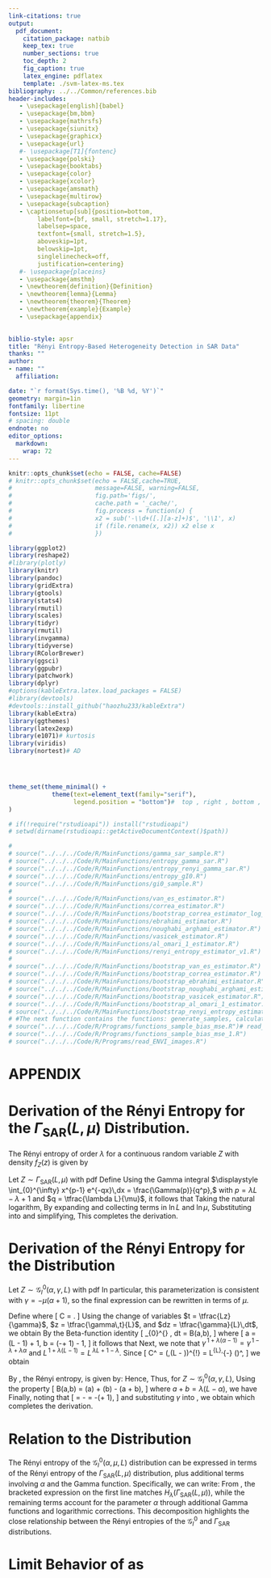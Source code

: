 ```yaml
---
link-citations: true
output: 
  pdf_document:
    citation_package: natbib
    keep_tex: true
    number_sections: true
    toc_depth: 2
    fig_caption: true
    latex_engine: pdflatex
    template: ./svm-latex-ms.tex
bibliography: ../../Common/references.bib
header-includes:
   - \usepackage[english]{babel}
   - \usepackage{bm,bbm}
   - \usepackage{mathrsfs}
   - \usepackage{siunitx}
   - \usepackage{graphicx}
   - \usepackage{url}
   #- \usepackage[T1]{fontenc}
   - \usepackage{polski}
   - \usepackage{booktabs}
   - \usepackage{color}
   - \usepackage{xcolor}
   - \usepackage{amsmath}
   - \usepackage{multirow}
   - \usepackage{subcaption}
   - \captionsetup[sub]{position=bottom,
        labelfont={bf, small, stretch=1.17},
        labelsep=space,
        textfont={small, stretch=1.5},
        aboveskip=1pt, 
        belowskip=1pt,
        singlelinecheck=off,
        justification=centering}   
   #- \usepackage{placeins}
   - \usepackage{amsthm}
   - \newtheorem{definition}{Definition}
   - \newtheorem{lemma}{Lemma}
   - \newtheorem{theorem}{Theorem}
   - \newtheorem{example}{Example}
   - \usepackage{appendix}
        

biblio-style: apsr
title: "Rényi Entropy-Based Heterogeneity Detection in SAR Data"
thanks: ""
author:
- name: ""
  affiliation: 

date: "`r format(Sys.time(), '%B %d, %Y')`"
geometry: margin=1in
fontfamily: libertine
fontsize: 11pt
# spacing: double
endnote: no
editor_options: 
  markdown: 
    wrap: 72
---
```


```r
knitr::opts_chunk$set(echo = FALSE, cache=FALSE)
# knitr::opts_chunk$set(echo = FALSE,cache=TRUE,
#                       message=FALSE, warning=FALSE,
#                       fig.path='figs/',
#                       cache.path = '_cache/',
#                       fig.process = function(x) {
#                       x2 = sub('-\\d+([.][a-z]+)$', '\\1', x)
#                       if (file.rename(x, x2)) x2 else x
#                       })

library(ggplot2)
library(reshape2)
#library(plotly)
library(knitr)
library(pandoc)
library(gridExtra)
library(gtools)
library(stats4)
library(rmutil)
library(scales)
library(tidyr)
library(rmutil)
library(invgamma)
library(tidyverse)
library(RColorBrewer)
library(ggsci)
library(ggpubr)
library(patchwork)
library(dplyr)
#options(kableExtra.latex.load_packages = FALSE)
#library(devtools)
#devtools::install_github("haozhu233/kableExtra")
library(kableExtra)
library(ggthemes)
library(latex2exp)
library(e1071)# kurtosis
library(viridis)
library(nortest)# AD




theme_set(theme_minimal() +
            theme(text=element_text(family="serif"),
                  legend.position = "bottom")#  top , right , bottom , or left#, panel.grid = element_blank()
)

# if(!require("rstudioapi")) install("rstudioapi")
# setwd(dirname(rstudioapi::getActiveDocumentContext()$path))

# 
# source("../../../Code/R/MainFunctions/gamma_sar_sample.R")
# source("../../../Code/R/MainFunctions/entropy_gamma_sar.R")
# source("../../../Code/R/MainFunctions/entropy_renyi_gamma_sar.R")
# source("../../../Code/R/MainFunctions/entropy_gI0.R")
# source("../../../Code/R/MainFunctions/gi0_sample.R")
# 
# source("../../../Code/R/MainFunctions/van_es_estimator.R")
# source("../../../Code/R/MainFunctions/correa_estimator.R")
# source("../../../Code/R/MainFunctions/bootstrap_correa_estimator_log_mean.R")
# source("../../../Code/R/MainFunctions/ebrahimi_estimator.R")
# source("../../../Code/R/MainFunctions/noughabi_arghami_estimator.R")
# source("../../../Code/R/MainFunctions/vasicek_estimator.R")
# source("../../../Code/R/MainFunctions/al_omari_1_estimator.R")
# source("../../../Code/R/MainFunctions/renyi_entropy_estimator_v1.R")
# 
# source("../../../Code/R/MainFunctions/bootstrap_van_es_estimator.R")
# source("../../../Code/R/MainFunctions/bootstrap_correa_estimator.R")
# source("../../../Code/R/MainFunctions/bootstrap_ebrahimi_estimator.R")
# source("../../../Code/R/MainFunctions/bootstrap_noughabi_arghami_estimator.R")
# source("../../../Code/R/MainFunctions/bootstrap_vasicek_estimator.R")
# source("../../../Code/R/MainFunctions/bootstrap_al_omari_1_estimator.R")
# source("../../../Code/R/MainFunctions/bootstrap_renyi_entropy_estimator_v1.R")
# #The next function contains the functions: generate_samples, calculate_bias_mse, generate_plot
# source("../../../Code/R/Programs/functions_sample_bias_mse.R")# read_ENVI_images
# source("../../../Code/R/Programs/functions_sample_bias_mse_1.R")
# source("../../../Code/R/Programs/read_ENVI_images.R")


```





\appendix
# APPENDIX

# Derivation of the Rényi Entropy for the $\Gamma_{\text{SAR}}(L, \mu)$ Distribution.

The Rényi entropy of order $\lambda$ for a continuous random variable $Z$ with density $f_Z(z)$ is given by
\begin{align}
H_\lambda(Z) 
&= \frac{1}{\,1 - \lambda\,} \,\ln \Bigl( \int_{0}^{\infty} [f_Z(z)]^\lambda \, dz \Bigr),
\quad \lambda > 0, \;\lambda \neq 1.
\label{eq:RenyiDefinition}
\end{align}

Let $Z \sim \Gamma_{\text{SAR}}(L, \mu)$ with pdf
\begin{align*}
f_{\Gamma_{\text{SAR}}}(z; L, \mu)
&= \frac{L^L}{\Gamma(L)\,\mu^L}\,z^{\,L - 1} 
  \exp\Bigl(-\tfrac{L z}{\mu}\Bigr)\mathbbm 1_{\mathbbm R_+}(z).
\end{align*}
Define
\begin{align*}
I 
&= \int_{0}^{\infty}\!\bigl[f_{\Gamma_{\text{SAR}}}(z; L,\mu)\bigr]^\lambda \,dz 
 = \biggl(\frac{L^L}{\Gamma(L)\,\mu^L}\biggr)^{\!\lambda}
   \int_{0}^{\infty} 
   z^{\,\lambda\,(L-1)} \exp\Bigl(-\tfrac{\lambda\,L}{\mu}\,z\Bigr)\,dz.
\end{align*}
Using the Gamma integral 
$\displaystyle
  \int_{0}^{\infty} x^{p-1} e^{-qx}\,dx 
   = \frac{\Gamma(p)}{q^p},$
with $p = \lambda L - \lambda + 1$ and $q = \tfrac{\lambda L}{\mu}$, it follows that
\begin{align*}
I 
&= \biggl(\frac{L^L}{\Gamma(L)\,\mu^L}\biggr)^{\!\lambda}
   \frac{\Gamma(\lambda L - \lambda + 1)}
        {\Bigl(\tfrac{\lambda\,L}{\mu}\Bigr)^{\lambda L - \lambda + 1}}.
\end{align*}
Taking the natural logarithm,
\begin{align}
\ln I 
&= \lambda\Bigl(L \ln L - L \ln \mu - \ln \Gamma(L)\Bigr)
   \;+\; \ln\Gamma\!\bigl(\lambda L - \lambda + 1\bigr)
   \;-\; \bigl(\lambda L - \lambda + 1\bigr)\,\Bigl(\ln(\lambda L) - \ln\mu\Bigr).
\label{eq:lnI}
\end{align}
By expanding \eqref{eq:lnI} and collecting terms in $\ln L$ and $\ln \mu$, 
\begin{align}
\ln I 
&= (1 - \lambda)\bigl(\ln \mu - \ln L\bigr)
   \;-\;\lambda\,\ln \Gamma(L)
   \;+\;\ln\Gamma\!\bigl(\lambda(L-1)+1\bigr)
   \;-\;\bigl(\lambda(L-1)+1\bigr)\,\ln \lambda.
\label{eq:lnIsimplified}
\end{align}
Substituting \eqref{eq:lnIsimplified} into \eqref{eq:RenyiDefinition} and simplifying,
\begin{multline}
H_\lambda\bigl(\Gamma_{\text{SAR}}(L,\mu)\bigr) 
= \ln \mu - \ln L 
  + \frac{1}{\,1-\lambda\,}
  \Bigl[
    -\lambda\,\ln\Gamma(L)
    + \ln\Gamma\!\bigl(\lambda\,(L-1)+1\bigr)
    - \bigl(\lambda\,(L-1)+1\bigr)\,\ln\lambda
  \Bigr].
\label{eq:RenyiFinal}
\end{multline}
This completes the derivation.







# Derivation of the Rényi Entropy for the \texorpdfstring{$\mathcal{G}^0_I$}{G0I} Distribution

\medskip

\noindent
Let $Z \sim \mathcal{G}^0_I(\alpha, \gamma, L)$ with pdf
\begin{align*}
f_{\mathcal{G}^0_I}(z; \alpha, \gamma, L) 
&= \frac{L^L\,\Gamma(L-\alpha)}{\gamma^{\alpha}\,\Gamma(-\alpha)\,\Gamma(L)}
   \,\frac{z^{\,L-1}}{\bigl(\gamma + L\,z\bigr)^{\,L-\alpha}}\mathbbm 1_{\mathbbm R_+}(z). \label{E:gamma1}
\end{align*}
In particular, this parameterization is consistent with $\gamma = -\mu(\alpha + 1)$, 
so the final expression can be rewritten in terms of $\mu$.

\medskip

\noindent
Define
\begin{align*}
I 
&= \int_{0}^{\infty} \bigl[f_{\mathcal{G}^0_I}(z; \alpha, \gamma, L)\bigr]^\lambda \,dz
= C^\lambda 
  \int_{0}^{\infty} 
    \frac{z^{\,\lambda(L - 1)}}
         {\bigl(\gamma + L\,z\bigr)^{\,\lambda(L - \alpha)}} 
  \,dz,
\end{align*}
where
\[
C 
= \frac{L^L\,\Gamma(L - \alpha)}{\gamma^\alpha\,\Gamma(-\alpha)\,\Gamma(L)}.
\]
Using the change of variables 
$t = \tfrac{Lz}{\gamma}$, $z = \tfrac{\gamma\,t}{L}$, and $dz = \tfrac{\gamma}{L}\,dt$, 
we obtain
\begin{align*}
I 
&= C^\lambda
   \int_{0}^{\infty}
     \Bigl(\tfrac{\gamma\,t}{L}\Bigr)^{\,\lambda(L - 1)}
     \Bigl(\gamma + L\,\tfrac{\gamma\,t}{L}\Bigr)^{-\lambda(L - \alpha)}
     \,\tfrac{\gamma}{L}\,dt
\\
&= C^\lambda 
   \,\frac{\gamma^{\,1+\lambda(\alpha - 1)}}{L^{\,1+\lambda(L - 1)}}
   \int_{0}^{\infty}
     \frac{t^{\,\lambda(L - 1)}}
          {(1 + t)^{\,\lambda(L - \alpha)}}
   \,dt.
\end{align*}
By the Beta-function identity
\[
\int_{0}^{\infty} \frac{t^{\,a - 1}}{(1 + t)^{\,a + b}} \, dt 
= B(a,b),
\]
where 
\[
a = \lambda(L - 1) + 1,
\quad
b = \lambda(-\alpha + 1) - 1,
\]
it follows that
\begin{align*}
I 
&= C^\lambda \,\frac{\gamma^{\,1+\lambda(\alpha - 1)}}{L^{\,1+\lambda(L - 1)}}
   \,B(a,b).
\end{align*}
Next, we note that 
$\gamma^{\,1 + \lambda(\alpha - 1)} = \gamma^{\,1 - \lambda + \lambda\alpha}$ 
and 
$L^{\,1 + \lambda(L - 1)} = L^{\,\lambda L + 1 - \lambda}.$ 
Since
\[
C^\lambda 
= \biggl(\tfrac{L^L}{\gamma^\alpha\,\Gamma(-\alpha)\,\Gamma(L)}\,\Gamma(L - \alpha)\biggr)^{\!\lambda}
= L^{\lambda L}\,\gamma^{-\alpha \lambda}
  \Bigl(\tfrac{\Gamma(L - \alpha)}{\Gamma(-\alpha)\,\Gamma(L)}\Bigr)^\lambda,
\]
we obtain
\begin{align*}
I
&= \gamma^{\,1 - \lambda}\,
   L^{\,\lambda - 1}
   \Bigl(\tfrac{\Gamma(L - \alpha)}{\Gamma(-\alpha)\,\Gamma(L)}\Bigr)^\lambda
   \,B(a,b).
\end{align*}

\medskip

\noindent
By \eqref{eq:RenyiDefinition}, the Rényi entropy, is given by:
\begin{align*}
H_\lambda(Z)
&= \frac{1}{\,1 - \lambda\,} \,\ln I.
\end{align*}
Hence,
\begin{align*}
H_\lambda(Z) 
&= \frac{1}{\,1 - \lambda\,}
  \,\ln\!\Bigl[
    \gamma^{\,1 - \lambda}\,
    L^{\,\lambda - 1}\,
    \Bigl(\tfrac{\Gamma(L - \alpha)}{\Gamma(-\alpha)\,\Gamma(L)}\Bigr)^\lambda
    \,B(a,b)
  \Bigr].
\end{align*}
Thus, for $Z \sim \mathcal{G}^0_I(\alpha, \gamma, L)$,
\begin{align*}
H_\lambda\bigl(\mathcal{G}^0_I(\alpha, \gamma, L)\bigr)
&= \ln\Bigl(\tfrac{\gamma}{\,L}\Bigr)
  + \frac{1}{\,1 - \lambda\,}
    \Bigl[
      \lambda\bigl(\ln \Gamma(L - \alpha) 
            - \ln \Gamma(-\alpha) 
            - \ln \Gamma(L)\bigr)
      + \ln B(a,b)
    \Bigr].
\end{align*}
Using the property 
\[
\ln B(a,b) 
= \ln \Gamma(a) + \ln \Gamma(b) - \ln \Gamma(a + b),
\]
where $a + b = \lambda(L - \alpha)$, we have
\begin{align}
H_\lambda\bigl(\mathcal{G}^0_I( \alpha,\gamma, L)\bigr)
&= \ln\Bigl(\tfrac{\gamma}{L}\Bigr)
 + \frac{1}{\,1 - \lambda\,}
   \Bigl[
     \lambda\bigl(\ln \Gamma(L - \alpha) 
            - \ln \Gamma(-\alpha) 
            - \ln \Gamma(L)\bigr)
     + \ln \Gamma(a)
     + \ln \Gamma(b)
     - \ln \Gamma\bigl(\lambda(L - \alpha)\bigr)
   \Bigr].
\label{eq:GI0RenyiInGamma}
\end{align}
Finally, noting that 
\[
\mu = -\tfrac{\gamma}{\alpha + 1}
\quad\Longrightarrow\quad
\gamma = -\mu(\alpha + 1),
\]
and substituting $\gamma$ into \eqref{eq:GI0RenyiInGamma}, we obtain
\begin{multline}
H_\lambda\bigl(\mathcal{G}^0_I( \alpha,\mu, L)\bigr)
= \ln \mu  -  \ln L + \ln(- 1-\alpha)
+ \frac{1}{\,1 - \lambda\,}
  \Bigl[
    \lambda\Bigl(\ln \Gamma(L - \alpha) 
        - \ln \Gamma(-\alpha) 
        - \ln \Gamma(L)\Bigr)\\
    + \ln \Gamma\bigl(\lambda(L - 1) + 1\bigr)
    + \ln \Gamma\bigl(\lambda(-\alpha + 1) - 1\bigr)
    - \ln \Gamma\bigl(\lambda(L - \alpha)\bigr)
  \Bigr],
\label{eq:RenyiGI0Final}
\end{multline}
which completes the derivation.

# Relation to the \texorpdfstring{$\Gamma_{\mathrm{SAR}}$}{Gamma SAR} Distribution

The Rényi entropy of the 
$\mathcal{G}^0_I(\alpha,\mu,L)$ distribution can be expressed 
in terms of the Rényi entropy of the 
$\Gamma_{\mathrm{SAR}}(L,\mu)$ distribution, plus additional terms 
involving $\alpha$ and the Gamma function. 
Specifically, we can write:
\begin{multline}
H_\lambda\bigl(\mathcal{G}^0_I(\alpha,\mu,L)\bigr)
= 
\underbrace{\Bigl[
  \ln\mu \;-\;\ln L 
  \;+\; \frac{1}{\,1-\lambda\,}\Bigl(
    -\lambda \,\ln\Gamma(L) 
    \;+\;\ln\Gamma\bigl(\lambda(L-1)+1\bigr)
    \;-\;\bigl(\lambda(L-1)+1\bigr)\,\ln\lambda
  \Bigr)
\Bigr]}_{\displaystyle H_\lambda\bigl(\Gamma_{\mathrm{SAR}}(L,\mu)\bigr)}
\\[6pt]
+~\ln\bigl(-1-\alpha\bigr)
+~\frac{1}{\,1-\lambda\,} 
 \Bigl[
   \lambda\bigl(\ln\Gamma(L-\alpha) - \ln\Gamma(-\alpha)\bigr)
   \;+\;\ln\Gamma\bigl(\lambda(-\alpha+1)-1\bigr)
   \;-\;\ln\Gamma\bigl(\lambda(L-\alpha)\bigr)
   \;+\;\bigl(\lambda(L-1)+1\bigr)\,\ln(\lambda)
 \Bigr].
\label{eq:GI0_in_terms_of_GammaSAR}
\end{multline}
From \eqref{eq:GI0_in_terms_of_GammaSAR}, the bracketed expression 
on the first line matches 
$H_\lambda\bigl(\Gamma_{\mathrm{SAR}}(L,\mu)\bigr)$,
while the remaining terms account for the parameter $\alpha$ through additional Gamma functions 
and logarithmic corrections. This decomposition highlights the 
close relationship between the Rényi entropies of the 
$\mathcal{G}^0_I$ and $\Gamma_{\mathrm{SAR}}$ distributions.



# Limit Behavior of \texorpdfstring{$H_\lambda(\mathcal{G}^0_I)$}{Hl(GI0)} as \texorpdfstring{$\alpha \to -\infty$}{alpha->-∞}



\begin{proof}
We want to show that 
\[
\lim_{\alpha \to -\infty}
H_\lambda\bigl(\mathcal{G}^0_I\bigr)(\mu, \alpha, L)
=
H_\lambda\bigl(\Gamma_{\mathrm{SAR}}\bigr)(\mu, L).
\]

We can express \eqref{eq:GI0_in_terms_of_GammaSAR} as follows:
\begin{align*}
H_\lambda\bigl(\mathcal{G}^0_I\bigr)(\mu,\alpha,L)
&=
H_\lambda\bigl(\Gamma_{\mathrm{SAR}}\bigr)(\mu,L)
\;+\;
\ln\!\bigl(-1-\alpha\bigr)
\\
&\quad
+ \frac{1}{1-\lambda}
\ln \Biggl[
  \frac{
    \Gamma(L-\alpha)^{\lambda}\,\Gamma\bigl(\lambda(-\alpha+1)-1\bigr)\,\lambda^{\lambda(L-1)+1}
  }{
    \Gamma(-\alpha)^{\lambda}\,\Gamma\bigl(\lambda(L-\alpha)\bigr)
  }
\Biggr].
\end{align*}
Set
\begin{align*}
\Delta(\alpha)
&=
H_\lambda\bigl(\mathcal{G}^0_I\bigr)(\mu,\alpha,L)
-
H_\lambda\bigl(\Gamma_{\mathrm{SAR}}\bigr)(\mu,L).
\end{align*}
Then 
\begin{align}
\Delta(\alpha)
=
\ln(-1-\alpha)
+
\frac{1}{1-\lambda}
\ln \biggl[
  \frac{
    \Gamma(L-\alpha)^{\lambda}\,\Gamma\bigl(\lambda(-\alpha+1)-1\bigr)\,\lambda^{\lambda(L-1)+1}
  }{
    \Gamma(-\alpha)^{\lambda}\,\Gamma\bigl(\lambda(L-\alpha)\bigr)
  }
\biggr].
\label{eq:remain}
\end{align}

As \(\alpha \to -\infty\), we have \(-1-\alpha \approx |\alpha|\), so 
\[
\ln(-1-\alpha) 
\sim 
\ln|\alpha|.
\]
Note that for large \(|\alpha|\), we can the asymptotic relation 
\(
\Gamma(x+a)/\Gamma(x+b) 
\sim 
x^{\,a-b}
\).
Specifically:
\[
\Gamma(L-\alpha)/\Gamma(-\alpha) \;\sim\; |\alpha|^L,
\quad
\Gamma\bigl(\lambda(-\alpha+1)-1\bigr)/\Gamma\bigl(\lambda(L-\alpha)\bigr)
\;\sim\; 
\bigl(\lambda|\alpha|\bigr)^{\,(\lambda-1)-\lambda L}.
\]
Thus, inside the logarithm in \eqref{eq:remain},
\[
\frac{
  \Gamma(L-\alpha)^{\lambda}\,\Gamma\bigl(\lambda(-\alpha+1)-1\bigr)
}{
  \Gamma(-\alpha)^{\lambda}\,\Gamma\bigl(\lambda(L-\alpha)\bigr)
}
\;\sim\;
|\alpha|^{\lambda L}
\times
|\alpha|^{(\lambda-1)-\lambda L}
=
|\alpha|^{\,\lambda-1}.
\]
Since \(\lambda^{\lambda(L-1)+1}\)  does not depend on \(\alpha\), multiplying by this constant factor does not alter the asymptotic behavior in \(\alpha\). Therefore,
\[
\frac{1}{1-\lambda}\,
\ln\!\Bigl[\dots\Bigr]
\;\sim\;
\frac{1}{1-\lambda}\;\ln\!\bigl(|\alpha|^{\,\lambda-1}\bigr)
=
\frac{\lambda-1}{1-\lambda}\,\ln|\alpha|
=
-\ln|\alpha|.
\]
Hence
\[
\Delta(\alpha)
\;\sim\;
\ln|\alpha|
-
\ln|\alpha|
=
0
\quad
\text{as}\, \alpha\to -\infty.
\]
This shows 
\(\Delta(\alpha)\to 0\), 
and consequently
\[
\lim_{\alpha \to -\infty}
H_\lambda\bigl(\mathcal{G}^0_I\bigr)(\mu,\alpha,L)
=
H_\lambda\bigl(\Gamma_{\mathrm{SAR}}\bigr)(\mu,L).
\]
\end{proof}

